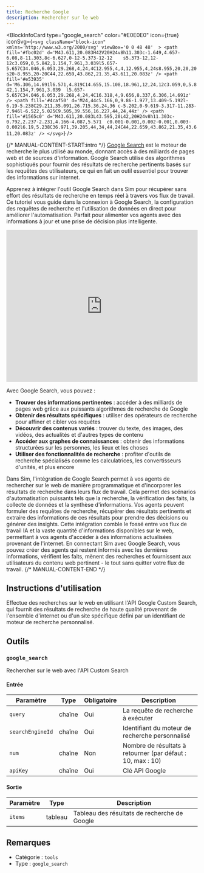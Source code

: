 ```yaml
---
title: Recherche Google
description: Rechercher sur le web
---
```



<BlockInfoCard 
  type="google_search"
  color="#E0E0E0"
  icon={true}
  iconSvg={`<svg className="block-icon"  xmlns='http://www.w3.org/2000/svg' viewBox='0 0 48 48'  >
      <path
        fill='#fbc02d'
        d='M43.611,20.083H42V20H24v8h11.303c-1.649,4.657-6.08,8-11.303,8c-6.627,0-12-5.373-12-12	s5.373-12,12-12c3.059,0,5.842,1.154,7.961,3.039l5.657-5.657C34.046,6.053,29.268,4,24,4C12.955,4,4,12.955,4,24s8.955,20,20,20	s20-8.955,20-20C44,22.659,43.862,21.35,43.611,20.083z'
      />
      <path
        fill='#e53935'
        d='M6.306,14.691l6.571,4.819C14.655,15.108,18.961,12,24,12c3.059,0,5.842,1.154,7.961,3.039	l5.657-5.657C34.046,6.053,29.268,4,24,4C16.318,4,9.656,8.337,6.306,14.691z'
      />
      <path
        fill='#4caf50'
        d='M24,44c5.166,0,9.86-1.977,13.409-5.192l-6.19-5.238C29.211,35.091,26.715,36,24,36	c-5.202,0-9.619-3.317-11.283-7.946l-6.522,5.025C9.505,39.556,16.227,44,24,44z'
      />
      <path
        fill='#1565c0'
        d='M43.611,20.083L43.595,20L42,20H24v8h11.303c-0.792,2.237-2.231,4.166-4.087,5.571	c0.001-0.001,0.002-0.001,0.003-0.002l6.19,5.238C36.971,39.205,44,34,44,24C44,22.659,43.862,21.35,43.611,20.083z'
      />
    </svg>`}
/>

{/* MANUAL-CONTENT-START:intro */}
[Google Search](https://www.google.com) est le moteur de recherche le plus utilisé au monde, donnant accès à des milliards de pages web et de sources d'information. Google Search utilise des algorithmes sophistiqués pour fournir des résultats de recherche pertinents basés sur les requêtes des utilisateurs, ce qui en fait un outil essentiel pour trouver des informations sur internet.

Apprenez à intégrer l'outil Google Search dans Sim pour récupérer sans effort des résultats de recherche en temps réel à travers vos flux de travail. Ce tutoriel vous guide dans la connexion à Google Search, la configuration des requêtes de recherche et l'utilisation de données en direct pour améliorer l'automatisation. Parfait pour alimenter vos agents avec des informations à jour et une prise de décision plus intelligente.

<iframe
  width="100%"
  height="400"
  src="https://www.youtube.com/embed/1B7hV9b5UMQ"
  title="Utiliser l'outil Google Search dans Sim"
  frameBorder="0"
  allow="accelerometer; autoplay; clipboard-write; encrypted-media; gyroscope; picture-in-picture"
  allowFullScreen
></iframe>

Avec Google Search, vous pouvez :

- **Trouver des informations pertinentes** : accéder à des milliards de pages web grâce aux puissants algorithmes de recherche de Google
- **Obtenir des résultats spécifiques** : utiliser des opérateurs de recherche pour affiner et cibler vos requêtes
- **Découvrir des contenus variés** : trouver du texte, des images, des vidéos, des actualités et d'autres types de contenu
- **Accéder aux graphes de connaissances** : obtenir des informations structurées sur les personnes, les lieux et les choses
- **Utiliser des fonctionnalités de recherche** : profiter d'outils de recherche spécialisés comme les calculatrices, les convertisseurs d'unités, et plus encore

Dans Sim, l'intégration de Google Search permet à vos agents de rechercher sur le web de manière programmatique et d'incorporer les résultats de recherche dans leurs flux de travail. Cela permet des scénarios d'automatisation puissants tels que la recherche, la vérification des faits, la collecte de données et la synthèse d'informations. Vos agents peuvent formuler des requêtes de recherche, récupérer des résultats pertinents et extraire des informations de ces résultats pour prendre des décisions ou générer des insights. Cette intégration comble le fossé entre vos flux de travail IA et la vaste quantité d'informations disponibles sur le web, permettant à vos agents d'accéder à des informations actualisées provenant de l'internet. En connectant Sim avec Google Search, vous pouvez créer des agents qui restent informés avec les dernières informations, vérifient les faits, mènent des recherches et fournissent aux utilisateurs du contenu web pertinent - le tout sans quitter votre flux de travail.
{/* MANUAL-CONTENT-END */}

## Instructions d'utilisation

Effectue des recherches sur le web en utilisant l'API Google Custom Search, qui fournit des résultats de recherche de haute qualité provenant de l'ensemble d'internet ou d'un site spécifique défini par un identifiant de moteur de recherche personnalisé.

## Outils

### `google_search`

Rechercher sur le web avec l'API Custom Search

#### Entrée

| Paramètre | Type | Obligatoire | Description |
| --------- | ---- | ---------- | ----------- |
| `query` | chaîne | Oui | La requête de recherche à exécuter |
| `searchEngineId` | chaîne | Oui | Identifiant du moteur de recherche personnalisé |
| `num` | chaîne | Non | Nombre de résultats à retourner \(par défaut : 10, max : 10\) |
| `apiKey` | chaîne | Oui | Clé API Google |

#### Sortie

| Paramètre | Type | Description |
| --------- | ---- | ----------- |
| `items` | tableau | Tableau des résultats de recherche de Google |

## Remarques

- Catégorie : `tools`
- Type : `google_search`
